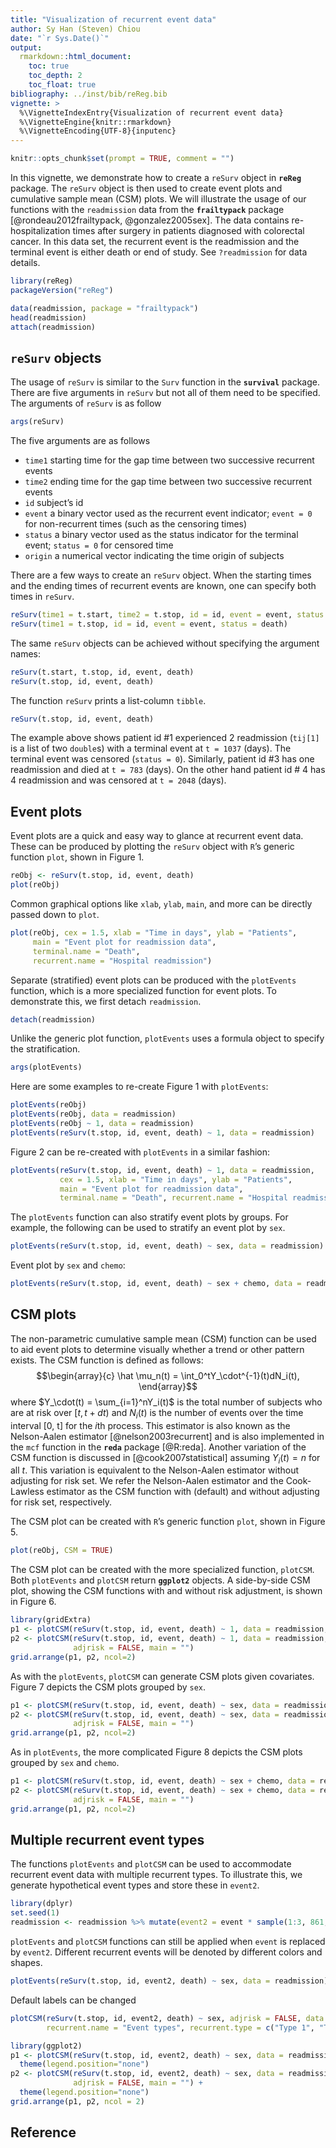 ```yaml
---
title: "Visualization of recurrent event data"
author: Sy Han (Steven) Chiou
date: "`r Sys.Date()`"
output:
  rmarkdown::html_document:
    toc: true
    toc_depth: 2
    toc_float: true
bibliography: ../inst/bib/reReg.bib
vignette: >
  %\VignetteIndexEntry{Visualization of recurrent event data}
  %\VignetteEngine{knitr::rmarkdown}
  %\VignetteEncoding{UTF-8}{inputenc}
---
```


```r
knitr::opts_chunk$set(prompt = TRUE, comment = "")
```
In this vignette, we demonstrate how to create a `reSurv` object in __`reReg`__ package.
The `reSurv` object is then used to create event plots and cumulative sample mean (CSM) plots.
We will illustrate the usage of our functions with the `readmission` data from the __`frailtypack`__ 
package [@rondeau2012frailtypack, @gonzalez2005sex]. 
The data contains re-hospitalization times after surgery in patients diagnosed with colorectal cancer.
In this data set, the recurrent event is the readmission and the terminal event is either death or end of study.
See `?readmission` for data details.

```r
library(reReg)
packageVersion("reReg")
```

```r
data(readmission, package = "frailtypack")
head(readmission)
attach(readmission)
```

## `reSurv` objects {-}
The usage of `reSurv` is similar to the
`Surv` function in the __`survival`__ package.
There are five arguments in `reSurv` but not all of them need to be specified.
The arguments of `reSurv` is as follow
```r
args(reSurv)
```
The five arguments are as follows

* `time1` starting time for the gap time between two successive recurrent events
* `time2` ending time for the gap time between two successive recurrent events
* `id` subject's id
* `event` a binary vector used as the recurrent event indicator; `event = 0` for non-recurrent times (such as the censoring times)
* `status` a binary vector used as the status indicator for the terminal event; `status = 0` for censored time
* `origin` a numerical vector indicating the time origin of subjects

There are a few ways to create an `reSurv` object.
When the starting times and the ending times of recurrent events are known, 
one can specify both times in `reSurv`. 
 <!--If the time origins of subjects are equal, as in the `readmission` data, the argument `time2` can be deprecated. --> 
```r
reSurv(time1 = t.start, time2 = t.stop, id = id, event = event, status = death)
reSurv(time1 = t.stop, id = id, event = event, status = death)
```
The same `reSurv` objects can be achieved without specifying the argument names:
```r
reSurv(t.start, t.stop, id, event, death)
reSurv(t.stop, id, event, death)
```
The function `reSurv` prints a list-column `tibble`.
```r
reSurv(t.stop, id, event, death)
```
The example above shows patient id \#1 experienced 2 readmission (`tij[1]` is a list of two `double`s) with a terminal event at `t = 1037` (days).
The terminal event was censored (`status = 0`).
Similarly, patient id \#3 has one readmission and died at `t = 783` (days).
On the other hand patient id \# 4 has 4 readmission and was censored at `t = 2048` (days).

## Event plots {-}
Event plots are a quick and easy way to glance at recurrent event data.
These can be produced by plotting the `reSurv` object with `R`'s generic function `plot`, shown in Figure 1.
```r
reObj <- reSurv(t.stop, id, event, death)
plot(reObj)
```


Common graphical options like `xlab`, `ylab`, `main`, and more can be directly passed down to `plot`. 
```r
plot(reObj, cex = 1.5, xlab = "Time in days", ylab = "Patients", 
     main = "Event plot for readmission data", 
     terminal.name = "Death", 
     recurrent.name = "Hospital readmission")
```


Separate (stratified) event plots can be produced with the `plotEvents` function, 
which is a more specialized function for event plots.
To demonstrate this, we first detach `readmission`.
```r
detach(readmission)
```
Unlike the generic plot function, `plotEvents` uses a formula object to specify the stratification.
```r
args(plotEvents)
```
Here are some examples to re-create Figure 1 with `plotEvents`:
```r
plotEvents(reObj)
plotEvents(reObj, data = readmission)
plotEvents(reObj ~ 1, data = readmission)
plotEvents(reSurv(t.stop, id, event, death) ~ 1, data = readmission)
```
Figure 2 can be re-created with `plotEvents` in a similar fashion:
```r
plotEvents(reSurv(t.stop, id, event, death) ~ 1, data = readmission,
           cex = 1.5, xlab = "Time in days", ylab = "Patients", 
           main = "Event plot for readmission data", 
           terminal.name = "Death", recurrent.name = "Hospital readmission")
```
The `plotEvents` function can also stratify event plots by groups. 
For example, the following can be used to stratify an event plot by `sex`.
```r
plotEvents(reSurv(t.stop, id, event, death) ~ sex, data = readmission)
```
Event plot by `sex` and `chemo`:
```r
plotEvents(reSurv(t.stop, id, event, death) ~ sex + chemo, data = readmission)
```



## CSM plots {-}
The non-parametric cumulative sample mean (CSM) function can be used to aid event plots 
to determine visually whether a trend or other pattern exists.
The CSM function is defined as follows:
$$\begin{array}{c}
\hat \mu_n(t) = \int_0^tY_\cdot^{-1}(t)dN_i(t),
\end{array}$$
where $Y_\cdot(t) = \sum_{i=1}^nY_i(t)$ is the total number of subjects who are at risk over $[t, t + dt)$ and
$N_i(t)$ is the number of events over the time interval [0, t] for the *i*th process.
This estimator is also known as the Nelson-Aalen estimator [@nelson2003recurrent] and 
is also implemented in the `mcf` function in the **`reda`** package [@R:reda].
Another variation of the CSM function is discussed in [@cook2007statistical] assuming $Y_i(t) = n$ for all $t$.
This variation is equivalent to the Nelson-Aalen estimator without adjusting for risk set. 
We refer the Nelson-Aalen estimator and the Cook-Lawless estimator as the CSM function with (default) and without adjusting for risk set, respectively.

The CSM plot can be created with `R`'s generic function `plot`, shown in Figure 5.
```r
plot(reObj, CSM = TRUE)
```

The CSM plot can be created with the more specialized function, `plotCSM`.
Both `plotEvents` and `plotCSM` return **`ggplot2`** objects.
A side-by-side CSM plot, showing the CSM functions with and without risk adjustment, is shown in Figure 6.
```r
library(gridExtra)
p1 <- plotCSM(reSurv(t.stop, id, event, death) ~ 1, data = readmission, main = "")
p2 <- plotCSM(reSurv(t.stop, id, event, death) ~ 1, data = readmission, 
              adjrisk = FALSE, main = "")
grid.arrange(p1, p2, ncol=2)
```
As with the `plotEvents`, `plotCSM` can generate CSM plots given covariates. 
Figure 7 depicts the CSM plots grouped by `sex`.
```r
p1 <- plotCSM(reSurv(t.stop, id, event, death) ~ sex, data = readmission, main = "")
p2 <- plotCSM(reSurv(t.stop, id, event, death) ~ sex, data = readmission, 
              adjrisk = FALSE, main = "")
grid.arrange(p1, p2, ncol=2)
```
As in `plotEvents`, the more complicated 
Figure 8 depicts the CSM plots grouped by `sex` and `chemo`.
```r
p1 <- plotCSM(reSurv(t.stop, id, event, death) ~ sex + chemo, data = readmission, main = "")
p2 <- plotCSM(reSurv(t.stop, id, event, death) ~ sex + chemo, data = readmission, 
              adjrisk = FALSE, main = "")
grid.arrange(p1, p2, ncol=2)
```

## Multiple recurrent event types
The functions `plotEvents` and `plotCSM` can be used to accommodate recurrent event data with multiple recurrent types.
To illustrate this, we generate hypothetical event types and store these in `event2`.
```r
library(dplyr)
set.seed(1)
readmission <- readmission %>% mutate(event2 = event * sample(1:3, 861, TRUE))
```
`plotEvents` and `plotCSM` functions can still be applied when `event` is replaced by `event2`. 
Different recurrent events will be denoted by different colors and shapes.
```r
plotEvents(reSurv(t.stop, id, event2, death) ~ sex, data = readmission)
```
Default labels can be changed
```r
plotCSM(reSurv(t.stop, id, event2, death) ~ sex, adjrisk = FALSE, data = readmission,
        recurrent.name = "Event types", recurrent.type = c("Type 1", "Type 2", "Type 3"))
```

```r
library(ggplot2)
p1 <- plotCSM(reSurv(t.stop, id, event2, death) ~ sex, data = readmission, main = "") +
  theme(legend.position="none")
p2 <- plotCSM(reSurv(t.stop, id, event2, death) ~ sex, data = readmission, 
              adjrisk = FALSE, main = "") +
  theme(legend.position="none")
grid.arrange(p1, p2, ncol = 2)
```



## Reference